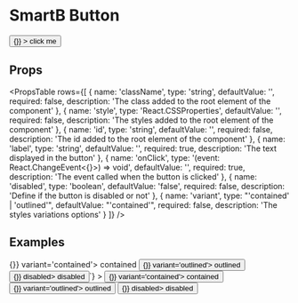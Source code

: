 
# SmartB Button

<ThemeContextProvider theme={myTheme}>
  <Button
    style={{ margin: '20px auto', display: 'block', position: 'relative' }}
    onClick={() => {}}
  >
    click me
  </Button>
</ThemeContextProvider>

## Props

<PropsTable
  rows={[
    {
      name: 'className',
      type: 'string',
      defaultValue: '',
      required: false,
      description: 'The class added to the root element of the component'
    },
    {
      name: 'style',
      type: 'React.CSSProperties',
      defaultValue: '',
      required: false,
      description: 'The styles added to the root element of the component'
    },
    {
      name: 'id',
      type: 'string',
      defaultValue: '',
      required: false,
      description: 'The id added to the root element of the component'
    },
    {
      name: 'label',
      type: 'string',
      defaultValue: '',
      required: true,
      description: 'The text displayed in the button'
    },
    {
      name: 'onClick',
      type: '(event: React.ChangeEvent<{}>) => void',
      defaultValue: '',
      required: true,
      description: 'The event called when the button is clicked'
    },
    {
      name: 'disabled',
      type: 'boolean',
      defaultValue: 'false',
      required: false,
      description: 'Define if the button is disabled or not'
    },
    {
      name: 'variant',
      type: "'contained' | 'outlined'",
      defaultValue: "'contained'",
      required: false,
      description: 'The styles variations options'
    }
  ]}
/>

## Examples

<ThemeContextProvider theme={myTheme}>
  <Preview
    code={`<Button style={{ margin: '20px' }} onClick={() => {}} variant='contained'>
  contained
</Button>
<Button style={{ margin: '20px' }} onClick={() => {}} variant='outlined'>
  outlined
</Button>
<Button style={{ margin: '20px' }} onClick={() => {}} disabled>
  disabled
</Button>`}
  >
    <Button style={{ margin: '20px' }} onClick={() => {}} variant='contained'>
      contained
    </Button>
    <Button style={{ margin: '20px' }} onClick={() => {}} variant='outlined'>
      outlined
    </Button>
    <Button style={{ margin: '20px' }} onClick={() => {}} disabled>
      disabled
    </Button>
  </Preview>
</ThemeContextProvider>
